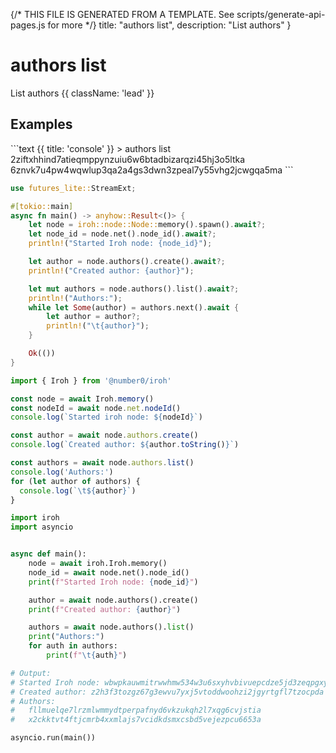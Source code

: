 {/* THIS FILE IS GENERATED FROM A TEMPLATE. See scripts/generate-api-pages.js for more */}
    title: "authors list",
    description: "List authors"
}

<div className='not-prose mb-5'>
    <Breadcrumbs pages={[
        { name: 'API', href: '/docs/api', current: false },
        { name: 'authors list', href: '/docs/api/authors-list', current: true },
    ]} />
</div>

# authors list

List authors {{ className: 'lead' }}



## Examples

<CodeGroup title="authors list">
```text {{ title: 'console' }}
> authors list
2ziftxhhind7atieqmppynzuiu6w6btadbizarqzi45hj3o5ltka
6znvk7u4pw4wqwlup3qa2a4gs3dwn3zpeal7y55vhg2jcwgqa5ma
```

```rust {{ title: 'rust' }}
use futures_lite::StreamExt;

#[tokio::main]
async fn main() -> anyhow::Result<()> {
    let node = iroh::node::Node::memory().spawn().await?;
    let node_id = node.net().node_id().await?;
    println!("Started Iroh node: {node_id}");

    let author = node.authors().create().await?;
    println!("Created author: {author}");

    let mut authors = node.authors().list().await?;
    println!("Authors:");
    while let Some(author) = authors.next().await {
        let author = author?;
        println!("\t{author}");
    }

    Ok(())
}

```


```js {{ title: 'nodejs' }}
import { Iroh } from '@number0/iroh'

const node = await Iroh.memory()
const nodeId = await node.net.nodeId()
console.log(`Started iroh node: ${nodeId}`)

const author = await node.authors.create()
console.log(`Created author: ${author.toString()}`)

const authors = await node.authors.list()
console.log('Authors:')
for (let author of authors) {
  console.log(`\t${author}`)
}

```


```python {{ title: 'python' }}
import iroh
import asyncio


async def main():
    node = await iroh.Iroh.memory()
    node_id = await node.net().node_id()
    print(f"Started Iroh node: {node_id}")

    author = await node.authors().create()
    print(f"Created author: {author}")

    authors = await node.authors().list()
    print("Authors:")
    for auth in authors:
        print(f"\t{auth}")

# Output:
# Started Iroh node: wbwpkauwmitrwwhmw534w3u6sxyhvbivuepcdze5jd3zeqpgxyfa
# Created author: z2h3f3tozgz67g3ewvu7yxj5vtoddwoohzi2jgyrtgfl7tzocpda
# Authors:
#	fllmuelqe7lrzmlwmmydtperpafnyd6vkzukqh2l7xqg6cvjstia
#	x2ckktvt4ftjcmrb4xxmlajs7vcidkdsmxcsbd5vejezpcu6653a

asyncio.run(main())

```


</CodeGroup>
